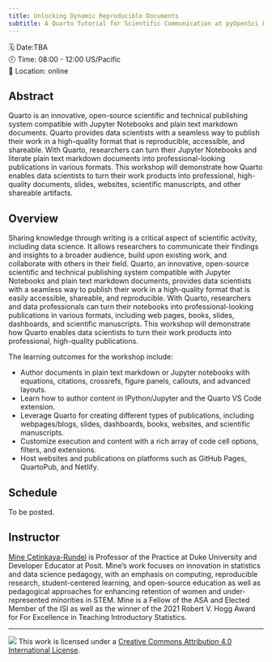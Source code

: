 ```yaml
---
title: Unlocking Dynamic Reproducible Documents
subtitle: A Quarto Tutorial for Scientific Communication at pyOpenSci Fall Festival 2024
---
```


🗓️ Date:TBA\
🕗 Time: 08:00 - 12:00 US/Pacific\
🏨 Location: online

## Abstract

Quarto is an innovative, open-source scientific and technical publishing system compatible with Jupyter Notebooks and plain text markdown documents. Quarto provides data scientists with a seamless way to publish their work in a high-quality format that is reproducible, accessible, and shareable. With Quarto, researchers can turn their Jupyter Notebooks and literate plain text markdown documents into professional-looking publications in various formats. This workshop will demonstrate how Quarto enables data scientists to turn their work products into professional, high-quality documents, slides, websites, scientific manuscripts, and other shareable artifacts.

## Overview

Sharing knowledge through writing is a critical aspect of scientific activity, including data science. It allows researchers to communicate their findings and insights to a broader audience, build upon existing work, and collaborate with others in their field. Quarto, an innovative, open-source scientific and technical publishing system compatible with Jupyter Notebooks and plain text markdown documents, provides data scientists with a seamless way to publish their work in a high-quality format that is easily accessible, shareable, and reproducible. With Quarto, researchers and data professionals can turn their notebooks into professional-looking publications in various formats, including web pages, books, slides, dashboards, and scientific manuscripts. This workshop will demonstrate how Quarto enables data scientists to turn their work products into professional, high-quality publications.

The learning outcomes for the workshop include:

-   Author documents in plain text markdown or Jupyter notebooks with equations, citations, crossrefs, figure panels, callouts, and advanced layouts.
-   Learn how to author content in IPython/Jupyter and the Quarto VS Code extension.
-   Leverage Quarto for creating different types of publications, including webpages/blogs, slides, dashboards, books, websites, and scientific manuscripts.
-   Customize execution and content with a rich array of code cell options, filters, and extensions.
-   Host websites and publications on platforms such as GitHub Pages, QuartoPub, and Netlify.

## Schedule

To be posted.

<!--
+-------------------+------------------------------------------------+
| Time              | Module                                         |
+===================+================================================+
| 09:00 - 10:30     | [Hello Quarto](1-hello-quarto/index.qmd)       |
+-------------------+------------------------------------------------+
| 10:30 - 11:00     | Break ☕                                       |
+-------------------+------------------------------------------------+
| 11:00 - 12:30     | [Documents](2-documents/index.qmd)             |
+-------------------+------------------------------------------------+
| 12:30 - 13:30     | Lunch 🍽️                                       |
+-------------------+------------------------------------------------+
| 13:30 - 15:00     | [Presentations](3-presentations/index.qmd)     |
+-------------------+------------------------------------------------+
| 15:00 - 15:30     | Break ☕                                       |
+-------------------+------------------------------------------------+
| 15:30 - 17:00     | [Websites](4-websites/index.qmd)               |
|                   |                                                |
|                   | Time permitting: Journal articles              |
+-------------------+------------------------------------------------+
-->

## Instructor

[Mine Çetinkaya-Rundel](https://mine-cr.com/) is Professor of the Practice at Duke University and Developer Educator at Posit. Mine's work focuses on innovation in statistics and data science pedagogy, with an emphasis on computing, reproducible research, student-centered learning, and open-source education as well as pedagogical approaches for enhancing retention of women and under-represented minorities in STEM. Mine is a Fellow of the ASA and Elected Member of the ISI as well as the winner of the 2021 Robert V. Hogg Award for For Excellence in Teaching Introductory Statistics.

------------------------------------------------------------------------

![](https://i.creativecommons.org/l/by/4.0/88x31.png) This work is licensed under a [Creative Commons Attribution 4.0 International License](https://creativecommons.org/licenses/by/4.0/).
